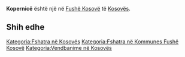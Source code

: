 {{Fshat në 
 | Emri                = Kopernicë
 | EmriAlt                = 
 | NAME_SHORT_FORM=      
 | NAME_GENERIC=      
 | NAME_SORT_NAME_RO=      KOPERNICE
 | FULL_NAME_RO = Kopernicë
 | FULL_NAME_ND_RO=Kopernice
 | SORT_NAME_RG=KOPERNICE
 | FULL_NAME_RG=Kopernicë
 | FULL_NAME_ND_RG=Kopernice
 | SRP_NAME_SHORT_FORM=      
 | SRP_NAME_GENERIC=      
 | SRP_NAME_SORT_NAME_RO=      
 | SRP_FULL_NAME_RO = 
 | SRP_FULL_NAME_ND_RO=
 | SRP_SORT_NAME_RG=
 | SRP_FULL_NAME_RG=
 | SRP_FULL_NAME_ND_RG=
 | Emri (Rasa dhanore) = 
 | Figura              = 
 | Shteti              = Kosovo
 | Komuna              = Fushë Kosovë
 | Kodi postar         = 
 | Sipërfaqja          = 

 | Popullsia           = 

 | Regj. i popullsisë  = 
 | Dend. e popullsisë  = 
 | Faqja zyrtare       = 
 <!--- Koordinatat ----> 
 | Gjerësia            = 42.611111
 | Gjatësia            = 21.627222
 | Lartësia            = 
}}
'''Kopernicë''' është një [[]] në [[Fushë Kosovë]] të [[Kosovës]].

<!-- == Gjeografia == -->
<!-- == Historia == -->
<!-- == Demografia == -->
== Shih edhe ==
{{Komuna Fushë Kosovë}}
{{Kosovo-Administrata-Cung}}

[[Kategoria:Fshatra në Kosovës]]
[[Kategoria:Fshatra në Kommunes Fushë Kosovë]]
[[Kategoria:Vendbanime në Kosovës]]